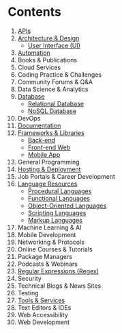 # Contents

1.  [APIs](/collection/api)
2.  [Architecture & Design](/collection/architecture-design)
    - [User Interface (UI)](/collection/architecture-design/ui)
3.  [Automation](/collection/automation)
4.  Books & Publications
5.  Cloud Services
6.  Coding Practice & Challenges
7.  Community Forums & Q&A
8.  Data Science & Analytics
9.  [Database](/collection/database)
    - [Relational Database](/collection/database#relation-database)
    - [NoSQL Database](/collection/database#nosql-database)
10. DevOps
11. [Documentation](/collection/documentation)
12. [Frameworks & Libraries](/collection/frameworks-libraries)
    - [Back-end](/collection/frameworks-libraries#back-end)
    - [Front-end Web](/collection/frameworks-libraries#front-end-web)
    - [Mobile App](/collection/frameworks-libraries#mobile-app)
13. General Programming
14. [Hosting & Deployment](/collection/hosting-deployment)
15. Job Portals & Career Development
16. [Language Resources](/collection/language-resources)
    - [Procedural Languages](/collection/language-resources#procedural-languages)
    - [Functional Languages](/collection/language-resources#functional-languages)
    - [Object-Oriented Languages](/collection/language-resources#object-oriented-languages)
    - [Scripting Languages](/collection/language-resources#scripting-languages)
    - [Markup Languages](/collection/language-resources#markup-languages)
17. Machine Learning & AI
18. Mobile Development
19. Networking & Protocols
20. Online Courses & Tutorials
21. Package Managers
22. Podcasts & Webinars
23. [Regular Expressions (Regex)](/collection/regular-expression)
24. Security
25. Technical Blogs & News Sites
26. Testing
27. [Tools & Services](/collection/tools-services)
28. Text Editors & IDEs
29. Web Accessibility
30. Web Development